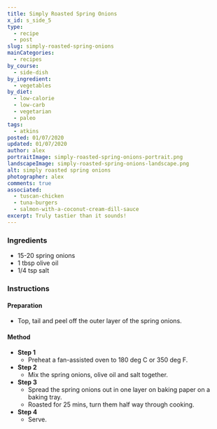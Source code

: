 ```yaml
---
title: Simply Roasted Spring Onions
x_id: s_side_5
type:
  - recipe
  - post
slug: simply-roasted-spring-onions
mainCategories: 
  - recipes
by_course:
  - side-dish
by_ingredient:
  - vegetables
by_diet:
  - low-calorie
  - low-carb
  - vegetarian
  - paleo
tags:
  - atkins
posted: 01/07/2020
updated: 01/07/2020
author: alex
portraitImage: simply-roasted-spring-onions-portrait.png
landscapeImage: simply-roasted-spring-onions-landscape.png
alt: simply roasted spring onions
photographer: alex
comments: true
associated: 
  - tuscan-chicken
  - tuna-burgers
  - salmon-with-a-coconut-cream-dill-sauce
excerpt: Truly tastier than it sounds!
---
```


<Ingredients>

### Ingredients
    
  - 15-20 spring onions
  - 1 tbsp olive oil
  - 1/4 tsp salt

</Ingredients>

<Instructions>

### Instructions

#### Preparation

  - Top, tail and peel off the outer layer of the spring onions.

#### Method

  - **Step 1**
    - Preheat a fan-assisted oven to 180 deg C or 350 deg F.
  - **Step 2**
    - Mix the spring onions, olive oil and salt together.
  - **Step 3**
    - Spread the spring onions out in one layer on baking paper on a baking tray.
    - Roasted for 25 mins, turn them half way through cooking.
  - **Step 4**
    - Serve.

</Instructions>



